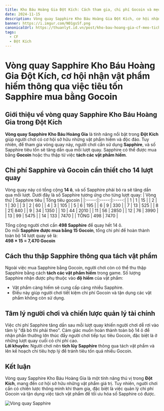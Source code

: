 ```yaml
---
title: Kho Báu Hoàng Gia Đột Kích: Cách tham gia, chi phí Gocoin và mẹo tích lũy Sapphire
date: 2024-11-15
description: Vòng quay Sapphire Kho Báu Hoàng Gia Đột Kích, cơ hội nhận vật phẩm hiếm thông qua việc tiêu tốn Sapphire mua bằng Gocoin
banner: https://i.imgur.com/N01gsSf.png
canonicalUrl: https://thuanlyt.id.vn/post/kho-bau-hoang-gia-cf-meo-tich-luy-sapphire-gocoin
tags:
  - CF
  - Đột Kích
---
```


# Vòng quay Sapphire Kho Báu Hoàng Gia Đột Kích, cơ hội nhận vật phẩm hiếm thông qua việc tiêu tốn Sapphire mua bằng Gocoin

## Giới thiệu về vòng quay Sapphire Kho Báu Hoàng Gia trong Đột Kích
**Vòng quay Sapphire Kho Báu Hoàng Gia** là tính năng nổi bật trong **Đột Kích** giúp người chơi có cơ hội sở hữu những vật phẩm hiếm và độc đáo. Tuy nhiên, để tham gia vòng quay này, người chơi cần sử dụng **Sapphire**, và số Sapphire tiêu tốn sẽ tăng dần qua mỗi lượt quay. Sapphire có thể được mua bằng **Gocoin** hoặc thu thập từ việc **tách các vật phẩm hiếm**.

## Chi phí Sapphire và Gocoin cần thiết cho 14 lượt quay
Vòng quay này có tổng cộng **14 ô**, và số Sapphire phải bỏ ra sẽ tăng dần qua mỗi lượt. Dưới đây là số Sapphire tương ứng cho từng lượt quay:
| Vòng thứ | Sapphire tiêu | Tổng tiêu gocoin |
|:-----:|:-----:|:-----:|
| 1 | 1 | 15 |
| 2 | 1 | 30 |
| 3 | 2 | 60 |
| 4 | 3 | 105 |
| 5 | 6 | 195 |
| 6 | 9 | 330 |
| 7 | 13 | 525 |
| 8 |  21| 840 |
| 9 | 34 | 1350 |
| 10 | 44 | 2010 |
| 11 | 56 | 2850 |
| 12 | 76 | 3990 |
| 13 | 99 | 5475 |
| 14 | 133 | 7470 |
| TỔNG | 498 | 7470 |

Tổng cộng người chơi cần **498 Sapphire** để quay hết 14 ô.  
Do mỗi **Sapphire được mua bằng 15 Gocoin**, tổng chi phí để hoàn thành toàn bộ 14 lượt quay sẽ là:  
**498 × 15 = 7,470 Gocoin**

## Cách thu thập Sapphire thông qua tách vật phẩm
Ngoài việc mua Sapphire bằng Gocoin, người chơi còn có thể thu thập Sapphire bằng cách **tách các vật phẩm hiếm** trong game. Số lượng Sapphire nhận được phụ thuộc vào **độ hiếm** của vật phẩm:
- Vật phẩm càng hiếm sẽ cung cấp càng nhiều Sapphire.
- Điều này giúp người chơi tiết kiệm chi phí Gocoin và tận dụng các vật phẩm không còn sử dụng.

## Tâm lý người chơi và chiến lược quản lý tài chính
Việc chi phí Sapphire tăng dần sau mỗi lượt quay khiến người chơi dễ rơi vào tâm lý "đã bỏ thì phải theo". Cảm giác muốn hoàn thành toàn bộ 14 ô để nhận phần thưởng lớn thúc đẩy người chơi tiếp tục tiêu Gocoin, đặc biệt là ở những lượt quay cuối có chi phí cao.  
**Lời khuyên:** Người chơi nên **tích lũy Sapphire** thông qua tách vật phẩm và lên kế hoạch chi tiêu hợp lý để tránh tiêu tốn quá nhiều Gocoin.

## Kết luận
Vòng quay Sapphire Kho Báu Hoàng Gia là một tính năng thú vị trong **Đột Kích**, mang đến cơ hội sở hữu những vật phẩm giá trị. Tuy nhiên, người chơi cần có chiến lược thông minh khi tham gia, đặc biệt là việc quản lý chi phí Gocoin và tận dụng việc tách vật phẩm để tối ưu hóa số Sapphire có được.

![Vòng quay Sapphire](https://i.imgur.com/1CpFGkN.png)
